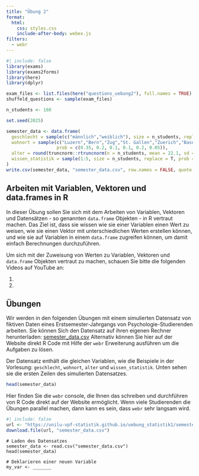 ```yaml
---
title: "Übung 2"
format:
  html:
    css: styles.css
    include-after-body: webex.js
filters:
  - webr
---
```


```r
#| include: false
library(exams)
library(exams2forms)
library(here)
library(dplyr)

exam_files <- list.files(here("questions_uebung2"), full.names = TRUE)
shuffeld_questions <- sample(exam_files)

n_students <- 160

set.seed(2025)

semester_data <- data.frame(
  geschlecht = sample(c("männlich","weiblich"), size = n_students, replace = T, prob = c(0.15,0.85)),
  wohnort = sample(c("Luzern","Bern","Zug","St. Gallen","Zuerich","Basel"),size = n_students, replace = T,
                   prob = c(0.35, 0.2, 0.1, 0.1, 0.2, 0.05)),
  alter = round(truncnorm::rtruncnorm(n = n_students, mean = 22.1, sd = 3.8, a = 17),1),
  wissen_statistik = sample(1:5, size = n_students, replace = T, prob = c(0.25,0.4,0.1, 0.2, 0.05))
)
write.csv(semester_data, "semester_data.csv", row.names = FALSE, quote = FALSE)
```

## Arbeiten mit Variablen, Vektoren und data.frames in R

In dieser Übung sollen Sie sich mit dem Arbeiten von Variablen, Vektoren und Datensätzen - so genannten `data.frame` Objekten - in R vertraut machen. Das Ziel ist, dass sie wissen wie sie einer Variablen einen Wert zu weisen, wie sie einen Vektor mit unterschiedlichen Werten erstellen können, und wie sie auf Variablen in einem `data.frame` zugreifen können, um damit einfach Berechnungen durchzuführen.

Um sich mit der Zuweisung von Werten zu Variablen, Vektoren und `data.frame` Objekten vertraut zu machen, schauen Sie bitte die folgenden Videos auf YouTube an:

1. 
2. 


## Übungen

Wir werden in den folgenden Übungen mit einem simulierten Datensatz von fiktiven Daten eines Erstsemester-Jahrgangs von Psychologie-Studierenden arbeiten. Sie können Sich den Datensatz auf ihren eigenen Rechner herunterladen: [semester_data.csv](semester_data.csv)
Alternativ können Sie hier auf der Website direkt R Code mit Hilfe der `webr` Erweiterung ausführen um die Aufgaben zu lösen. 

Der Datensatz enthält die gleichen Variablen, wie die Beispiele in der Vorlesung: `geschlecht`, `wohnort`, `alter` und `wissen_statistik`. Unten sehen sie die ersten Zeilen des simulierten Datensatzes.

```r
head(semester_data)
```

Hier finden Sie die `webr` console, die Ihnen das schreiben und durchführen von R Code direkt auf der Website ermöglicht. Wenn viele Studierenden die Übungen parallel machen, dann kann es sein, dass `webr` sehr langsam wird.

```r
#| include: false
url <- "https://unilu-vpf-statistik.github.io/uebung_statistik1/semester_data.csv"
download.file(url, "semester_data.csv")
```


```webr-r
# Laden des Datensatzes
semester_data <- read.csv("semester_data.csv")
head(semester_data)

# Deklarieren einer neuen Variable
my_var <- _______
```

